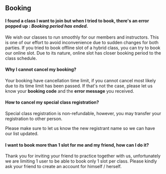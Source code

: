 ## Booking

#### I found a class I want to join but when I tried to book, there's an error popped up : _Booking period has ended_.

We wish our classes to run smoothly for our members and instructors.
This is one of our effort to avoid inconvenience due to sudden changes for both parties.
If you tried to book offline slot of a hybrid class, you can try to book our online slot.
Due to its nature, online slot has closer booking period to the class schedule.

#### Why I cannot cancel my booking?

Your booking have cancellation time limit, if you cannot cancel most likely due to its time limit has been passed.
If that's not the case, please let us know your **booking code** and the **error message** you received.

#### How to cancel my special class registration?

Special class registration is non-refundable, however, you may transfer your registration to other person.

Please make sure to let us know the new registrant name so we can have our list updated.

#### I want to book more than 1 slot for me and my friend, how can I do it?

Thank you for inviting your friend to practice together with us, unfortunately we are limiting 1 user to be able to book only 1 slot per class.
Please kindly ask your friend to create an account for himself / herself.

